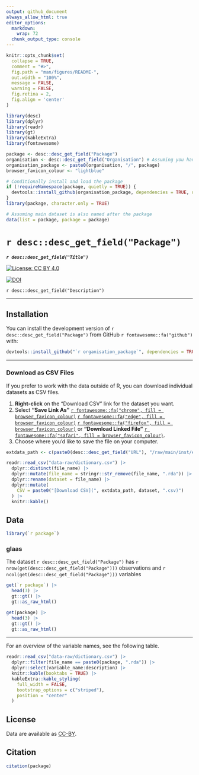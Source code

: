 ```yaml
---
output: github_document
always_allow_html: true
editor_options: 
  markdown: 
    wrap: 72
  chunk_output_type: console
---
```


<!-- README.md is generated from README.Rmd. Please edit that file -->

```r
knitr::opts_chunk$set(
  collapse = TRUE,
  comment = "#>",
  fig.path = "man/figures/README-",
  out.width = "100%",
  message = FALSE,
  warning = FALSE,
  fig.retina = 2,
  fig.align = 'center'
)

library(desc)
library(dplyr)
library(readr)
library(gt)
library(kableExtra)
library(fontawesome)

package <- desc::desc_get_field("Package")
organisation <- desc::desc_get_field("Organisation") # Assuming you have an 'Organisation' field in DESCRIPTION
organisation_package <- paste0(organisation, "/", package)
browser_favicon_colour <- "lightblue"

# Conditionally install and load the package
if (!requireNamespace(package, quietly = TRUE)) {
  devtools::install_github(organisation_package, dependencies = TRUE, upgrade = "never")
}
library(package, character.only = TRUE)

# Assuming main dataset is also named after the package
data(list = package, package = package)

```

# `r desc::desc_get_field("Package")`
***`r desc::desc_get_field("Title")`***

<!-- badges: start -->

[![License: CC BY
4.0](https://img.shields.io/badge/License-CC_BY_4.0-lightgrey.svg)](https://creativecommons.org/licenses/by/4.0/)

[![DOI](https://zenodo.org/badge/DOI/10.5281/zenodo.15423460.svg)](https://zenodo.org/doi/10.5281/zenodo.15423460)

<!-- badges: end -->

`r desc::desc_get_field("Description")`

-----

## Installation

You can install the development version of ``r desc::desc_get_field("Package")`` from GitHub `r fontawesome::fa("github")` with:

``` r
devtools::install_github("`r organisation_package`", dependencies = TRUE)
```

-----

### Download as CSV Files

If you prefer to work with the data outside of R, you can download individual datasets as CSV files.

1.  **Right-click** on the "Download CSV" link for the dataset you want.
2.  Select **"Save Link As"**  [`r fontawesome::fa("chrome", fill = browser_favicon_colour)`](https://www.google.com/chrome/) [`r fontawesome::fa("edge", fill = browser_favicon_colour)`](https://www.microsoft.com/edge/) [`r fontawesome::fa("firefox", fill = browser_favicon_colour)`](https://www.mozilla.org/firefox/) or **"Download Linked File"** [`r fontawesome::fa("safari", fill = browser_favicon_colour)`](https://www.apple.com/safari/).
3.  Choose where you'd like to save the file on your computer.

</center>\n 

```r
extdata_path <- c(paste0(desc::desc_get_field("URL"), "/raw/main/inst/extdata/"))

readr::read_csv("data-raw/dictionary.csv") |>
  dplyr::distinct(file_name) |>
  dplyr::mutate(file_name = stringr::str_remove(file_name, ".rda")) |>
  dplyr::rename(dataset = file_name) |>
  dplyr::mutate(
    CSV = paste0("[Download CSV](", extdata_path, dataset, ".csv)")
  ) |>
  knitr::kable()

```

 \n</center>\n 
 
## Data
``` r
library(`r package`)
```

### glaas

The dataset ``r desc::desc_get_field("Package")`` has `r nrow(get(desc::desc_get_field("Package")))` observations and `r ncol(get(desc::desc_get_field("Package")))` variables

``` r
get(`r package`) |> 
  head(3) |> 
  gt::gt() |>
  gt::as_raw_html()
```

```r
get(package) |> 
  head(3) |> 
  gt::gt() |>
  gt::as_raw_html()
```

-----

For an overview of the variable names, see the following table.

```r
readr::read_csv("data-raw/dictionary.csv") |>
  dplyr::filter(file_name == paste0(package, ".rda")) |>
  dplyr::select(variable_name:description) |> 
  knitr::kable(booktabs = TRUE) |> 
  kableExtra::kable_styling(
    full_width = FALSE,
    bootstrap_options = c("striped"),
    position = "center"
  )
```

## License

Data are available as
[CC-BY](https://github.com/openwashdata/`r package`/blob/main/LICENSE.md).

## Citation

```r
citation(package)
```
